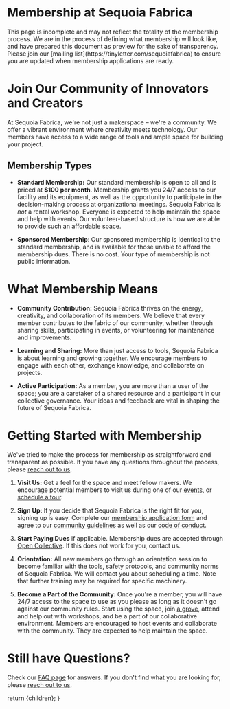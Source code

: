 
# Membership at Sequoia Fabrica

<Callout variant='warning'>
  This page is incomplete and may not reflect the totality of the membership process. We are in the process of defining what membership will look like, and have prepared this document as preview for the sake of transparency. Please join our [mailing list](https://tinyletter.com/sequoiafabrica) to ensure you are updated when membership applications are ready.
</Callout>

# Join Our Community of Innovators and Creators
At Sequoia Fabrica, we're not just a makerspace – we're a community. We offer a vibrant environment where creativity meets technology. Our members have access to a wide range of tools and ample space for  building your project.

## Membership Types
- **Standard Membership:** Our standard membership is open to all and is priced at **$100 per month**. Membership grants you 24/7 access to our facility and its equipment, as well as the opportunity to participate in the decision-making process at organizational meetings. Sequoia Fabrica is _not_ a rental workshop. Everyone is expected to help maintain the space and help with events. Our volunteer-based structure is how we are able to provide such an affordable space.

- **Sponsored Membership**: Our sponsored membership is identical to the standard membership, and is available for those unable to afford the membership dues. There is no cost. Your type of membership is not public information.

# What Membership Means
- **Community Contribution:** Sequoia Fabrica thrives on the energy, creativity, and collaboration of its members. We believe that every member contributes to the fabric of our community, whether through sharing skills, participating in events, or volunteering for maintenance and improvements.

- **Learning and Sharing:** More than just access to tools, Sequoia Fabrica is about learning and growing together. We encourage members to engage with each other, exchange knowledge, and collaborate on projects.

- **Active Participation:** As a member, you are more than a user of the space; you are a caretaker of a shared resource and a participant in our collective governance. Your ideas and feedback are vital in shaping the future of Sequoia Fabrica.


# Getting Started with Membership
We've tried to make the process for membership as straightforward and transparent as possible. If you have any questions throughout the process, please [reach out to us](./contact).

1. **Visit Us:** Get a feel for the space and meet fellow makers. We encourage potential members to visit us during one of our [events](./events), or [schedule a tour](./contact).

2. **Sign Up:** If you decide that Sequoia Fabrica is the right fit for you, signing up is easy. Complete our [membership application form](./membership_application) and agree to our [community guidelines](./community_guidelines) as well as our [code of conduct](./code_of_conduct).

4. **Start Paying Dues** if applicable. Membership dues are accepted through [Open Collective](https://opencollective.com/sequoia-fabrica/contribute/sponsor-68571). If this does not work for you, contact us.

5. **Orientation:** All new members go through an orientation session to become familiar with the tools, safety protocols, and community norms of Sequoia Fabrica. We will contact you about scheduling a time. Note that further training may be required for specific machinery.

5. **Become a Part of the Community:** Once you're a member, you will have 24/7 access to the space to use as you please as long as it doesn't go against our community rules. Start using the space, join [a grove](./faq#what_is_a_grove), attend and help out with workshops, and be a part of our collaborative environment. Members are encouraged to host events and collaborate with the community. They are expected to help maintain the space.

# Still have Questions?
Check our [FAQ page](./faq) for answers. If you don't find what you are looking for, please [reach out to us](./contact).

  return <DocumentLayout>{children}</DocumentLayout>;
}